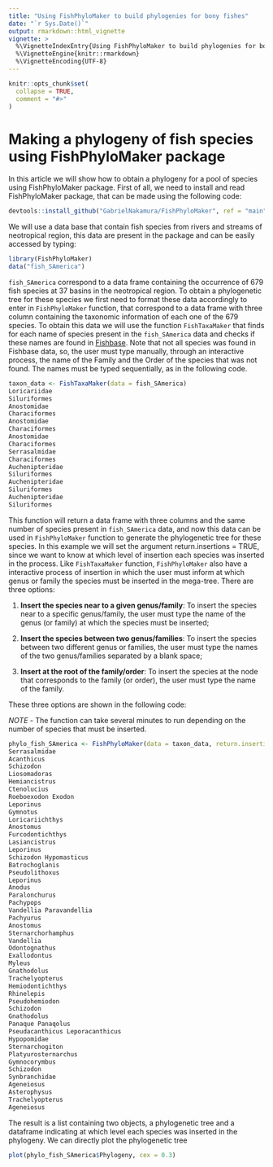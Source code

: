 ```yaml
---
title: "Using FishPhyloMaker to build phylogenies for bony fishes"
date: "`r Sys.Date()`"
output: rmarkdown::html_vignette
vignette: >
  %\VignetteIndexEntry{Using FishPhyloMaker to build phylogenies for bony fishes}
  %\VignetteEngine{knitr::rmarkdown}
  %\VignetteEncoding{UTF-8}
---
```


```r
knitr::opts_chunk$set(
  collapse = TRUE,
  comment = "#>"
)
```

# Making a phylogeny of fish species using FishPhyloMaker package

In this article we will show how to obtain a phylogeny for a pool of species using FishPhyloMaker package. First of all, we need to install and read FishPhyloMaker package, that can be made using the following code:


```r
devtools::install_github("GabrielNakamura/FishPhyloMaker", ref = "main")
```

We will use a data base that contain fish species from rivers and streams of neotropical region, this data are present in the package and can be easily accessed by typing:

```r
library(FishPhyloMaker)
data("fish_SAmerica")
```

`fish_SAmerica` correspond to a data frame containing the occurrence of 679 fish species at 37 basins in the neotropical region. To obtain a phylogenetic tree for these species we first need to format these data accordingly to enter in `FishPhyloMaker` function, that correspond to a data frame with three column containing the taxonomic information of each one of the 679 species. To obtain this data we will use the function `FishTaxaMaker` that finds for each name of species present in the `fish_SAmerica` data and checks if these names are found in [Fishbase]("https://www.fishbase.se/search.php"). 
Note that not all species was found in Fishbase data, so, the user must type manually, through an interactive process, the name of the Family and the Order of the species that was not found. The names must be typed sequentially, as in the following code.

```r
taxon_data <- FishTaxaMaker(data = fish_SAmerica)
Loricariidae
Siluriformes
Anostomidae 
Characiformes
Anostomidae 
Characiformes
Anostomidae 
Characiformes
Serrasalmidae
Characiformes
Auchenipteridae
Siluriformes
Auchenipteridae
Siluriformes
Auchenipteridae
Siluriformes
```

This function will return a data frame with three columns and the same number of species present in `fish_SAmerica` data, and now this data can be used in `FishPhyloMaker` function to generate the phylogenetic tree for these species. In this example we will set the argument return.insertions = TRUE, since we want to know at which level of insertion each species was inserted in the process. Like `FishTaxaMaker` function, `FishPhyloMaker` also have a interactive process of insertion in which the user must inform at which genus or family the species must be inserted in the mega-tree. There are three options: 

1. **Insert the species near to a given genus/family**: To insert the species near to a specific genus/family, the user must       type the name of the genus (or family) at which the species must be inserted;

2. **Insert the species between two genus/families**: To insert the species between two different genus or families, the user 
    must type the names of the two genus/families separated by a blank space;

3. **Insert at the root of the family/order**: To insert the species at the node that corresponds to the family (or order), the user must type the name of the family.

These three options are shown in the following code:

*NOTE* - The function can take several minutes to run depending on the number of species that must be inserted.

```r
phylo_fish_SAmerica <- FishPhyloMaker(data = taxon_data, return.insertions = T)
Serrasalmidae
Acanthicus
Schizodon
Liosomadoras
Hemiancistrus
Ctenolucius
Roeboexodon Exodon
Leporinus
Gymnotus
Loricariichthys
Anostomus
Furcodontichthys
Lasiancistrus
Leporinus
Schizodon Hypomasticus
Batrochoglanis
Pseudolithoxus
Leporinus
Anodus
Paralonchurus
Pachypops
Vandellia Paravandellia
Pachyurus
Anostomus
Sternarchorhamphus
Vandellia
Odontognathus
Exallodontus
Myleus
Gnathodolus
Trachelyopterus
Hemiodontichthys
Rhinelepis
Pseudohemiodon
Schizodon
Gnathodolus
Panaque Panaqolus
Pseudacanthicus Leporacanthicus
Hypopomidae
Sternarchogiton
Platyurosternarchus
Gymnocorymbus
Schizodon
Synbranchidae
Ageneiosus
Asterophysus
Trachelyopterus
Ageneiosus
```

The result is a list containing two objects, a phylogenetic tree and a dataframe indicating at which level each species was inserted in the phylogeny. We can directly plot the phylogenetic tree

```r
plot(phylo_fish_SAmerica$Phylogeny, cex = 0.3)
```



